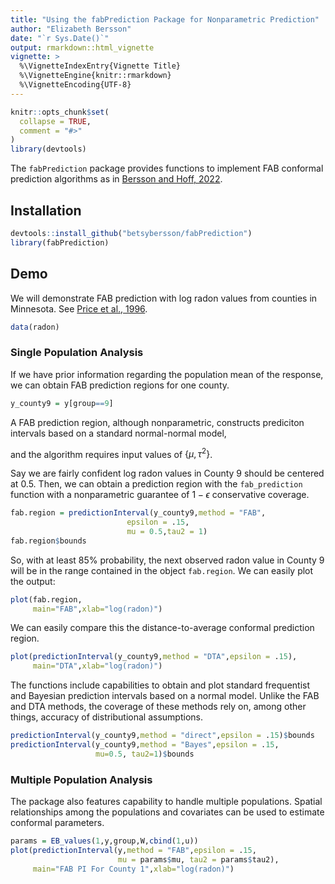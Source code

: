 ```yaml
---
title: "Using the fabPrediction Package for Nonparametric Prediction"
author: "Elizabeth Bersson"
date: "`r Sys.Date()`"
output: rmarkdown::html_vignette
vignette: >
  %\VignetteIndexEntry{Vignette Title}
  %\VignetteEngine{knitr::rmarkdown}
  %\VignetteEncoding{UTF-8}
---
```


```r
knitr::opts_chunk$set(
  collapse = TRUE,
  comment = "#>"
)
library(devtools)
```


The `fabPrediction` package provides functions to implement FAB conformal prediction algorithms as in [Bersson and Hoff, 2022](https://arxiv.org/pdf/2204.08122.pdf).


## Installation

```r
devtools::install_github("betsybersson/fabPrediction")
library(fabPrediction)
```


## Demo


We will demonstrate FAB prediction with log radon values from counties in Minnesota. See [Price et al., 1996](https://pubmed.ncbi.nlm.nih.gov/8919076/). 

```r
data(radon)
```


### Single Population Analysis

If we have prior information regarding the population mean of the response, we can obtain FAB prediction regions for one county. 

```r
y_county9 = y[group==9]
```


A FAB prediction region, although nonparametric, constructs prediciton intervals based on a standard normal-normal model,
\begin{aligned}
y \sim{}& N(\theta,\sigma^2)\\
\theta \sim{}& N(\mu,\tau^2\sigma^2),
\end{aligned}
and the algorithm requires input values of $\{\mu,\tau^2\}$. 

Say we are fairly confident log radon values in County 9 should be centered at 0.5. Then, we can obtain a prediction region with the `fab_prediction` function with a nonparametric guarantee of $1-\epsilon$ conservative coverage.


```r
fab.region = predictionInterval(y_county9,method = "FAB",
                          epsilon = .15,
                          mu = 0.5,tau2 = 1)
fab.region$bounds
```

So, with at least $85\%$ probability, the next observed radon value in County 9 will be in the range contained in the object `fab.region`. We can easily plot the output:

```r
plot(fab.region,
     main="FAB",xlab="log(radon)")
```

We can easily compare this the distance-to-average conformal prediction region.

```r
plot(predictionInterval(y_county9,method = "DTA",epsilon = .15),
     main="DTA",xlab="log(radon)")
```

The functions include capabilities to obtain and plot standard frequentist and Bayesian prediction intervals based on a normal model. Unlike the FAB and DTA methods, the coverage of these methods rely on, among other things, accuracy of distributional assumptions.

```r
predictionInterval(y_county9,method = "direct",epsilon = .15)$bounds
predictionInterval(y_county9,method = "Bayes",epsilon = .15,
                   mu=0.5, tau2=1)$bounds
```


### Multiple Population Analysis

The package also features capability to handle multiple populations. Spatial relationships among the populations and covariates can be used to estimate conformal parameters. 

```r
params = EB_values(1,y,group,W,cbind(1,u))
plot(predictionInterval(y,method = "FAB",epsilon = .15,
                        mu = params$mu, tau2 = params$tau2),
     main="FAB PI For County 1",xlab="log(radon)")
```





